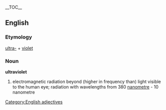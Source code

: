 {{wikipedia}}
__TOC__
== English ==
=== Etymology ===
[[ultra-]] + [[violet]]
=== Noun ===
[[Category:English adjectives]]
'''ultraviolet'''
# electromagnetic radiation beyond (higher in frequency than) light visible to the human eye; radiation with wavelengths from 380 [[nanometre]] - 10 nanometre